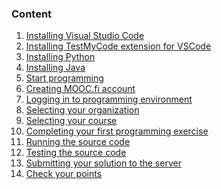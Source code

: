 ### Content
1. [Installing Visual Studio Code](#VSCoden-asentaminen)
2. [Installing TestMyCode extension for VSCode](#TestMyCode-asentaminen)
3. [Installing Python](#python-asentaminen)
4. [Installing Java](#javan-asentaminen)
5. [Start programming](#ohjelmoinnin-aloittaminen)
6. [Creating MOOC.fi account](#mooc.fi-tunnuksen-luominen)
7. [Logging in to programming environment](#kirjautuminen-ohjelmointiympäristöön)
8. [Selecting your organization](#organisaation-valinta)
9. [Selecting your course](#kurssin-valinta)
10. [Completing your first programming exercise](#ensimmäisen-tehtävän-tekeminen)
11. [Running the source code](#lähdekoodin-ajaminen)
12. [Testing the source code](#lähdekoodin-testaaminen)
13. [Submitting your solution to the server](#tehtävän-lähettäminen-palvelimelle)
14. [Check your points](#pistetilanteen-tarkistaminen)